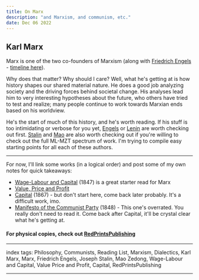 ```yaml
---
title: On Marx
description: "and Marxism, and communism, etc."
date: Dec 06 2022
---
```


## Karl Marx

Marx is one of the two co-founders of Marxism (along with [Friedrich Engels](/posts/on-engels) - [timeline here](https://en.prolewiki.org/wiki/Timeline_of_Marx_and_Engels)).

Why does that matter? Why should I care? Well, what he's getting at is how history shapes our shared material nature. He does a good job analyzing society and the driving forces behind societal change. His analyses lead him to very interesting hypotheses about the future, who others have tried to test and realize; many people continue to work towards Marxian ends based on his worldview.

He's the start of much of this history, and he's worth reading. If his stuff is too intimidating or verbose for you yet, [Engels](/posts/on-engels) or [Lenin](/posts/on-lenin) are worth checking out first. [Stalin](/posts/on-stalin) and [Mao](/posts/on-mao) are also worth checking out if you're willing to check out the full ML-MZT spectrum of work. I'm trying to compile easy starting points for all each of these authors.

---

For now, I'll link some works (in a logical order) and post some of my own notes for quick takeaways:
- [Wage-Labour and Capital](https://www.marxists.org/archive/marx/works/1847/wage-labour/index.htm) (1847) is a great starter read for Marx
- [Value, Price and Profit](https://www.marxists.org/archive/marx/works/1865/value-price-profit/)
- [Capital](https://www.marxists.org/archive/marx/works/1867-c1/ch01.htm) (1867) - but don't start here, come back later probably. It's a difficult work, imo.
- [Manifesto of the Communist Party](https://www.marxists.org/archive/marx/works/1848/communist-manifesto/) (1848) - This one's overrated. You really don't need to read it. Come back after Capital, it'll be crystal clear what he's getting at.

#### For physical copies, check out [RedPrintsPublishing](https://www.lulu.com/spotlight/redprintspublishing)

---

index tags: Philosophy, Communists, Reading List, Marxism, Dialectics, Karl Marx, Marx, Friedrich Engels, Joseph Stalin, Mao Zedong, Wage-Labour and Capital, Value Price and Profit, Capital, RedPrintsPublishing

---
